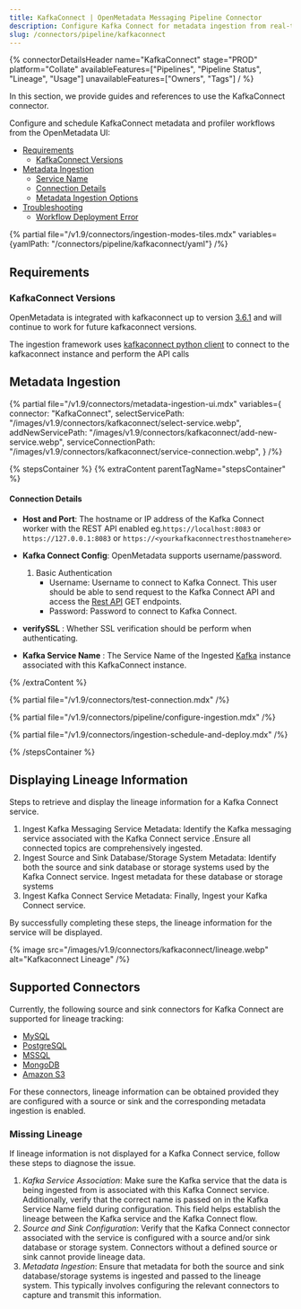 ```yaml
---
title: KafkaConnect | OpenMetadata Messaging Pipeline Connector
description: Configure Kafka Connect for metadata ingestion from real-time event streams, schema updates, and topic usage.
slug: /connectors/pipeline/kafkaconnect
---
```


{% connectorDetailsHeader
name="KafkaConnect"
stage="PROD"
platform="Collate"
availableFeatures=["Pipelines", "Pipeline Status", "Lineage", "Usage"]
unavailableFeatures=["Owners", "Tags"]
/ %}


In this section, we provide guides and references to use the KafkaConnect connector.

Configure and schedule KafkaConnect metadata and profiler workflows from the OpenMetadata UI:

- [Requirements](#requirements)
    - [KafkaConnect Versions](#kafkaconnect-versions)
- [Metadata Ingestion](#metadata-ingestion)
    - [Service Name](#service-name)
    - [Connection Details](#connection-details)
    - [Metadata Ingestion Options](#metadata-ingestion-options)
- [Troubleshooting](/connectors/pipeline/glue-pipeline/troubleshooting)
    - [Workflow Deployment Error](#workflow-deployment-error)

{% partial file="/v1.9/connectors/ingestion-modes-tiles.mdx" variables={yamlPath: "/connectors/pipeline/kafkaconnect/yaml"} /%}

## Requirements

### KafkaConnect Versions

OpenMetadata is integrated with kafkaconnect up to version [3.6.1](https://docs.kafkaconnect.io/getting-started) and will continue to work for future kafkaconnect versions.

The ingestion framework uses [kafkaconnect python client](https://libraries.io/pypi/kafka-connect-py) to connect to the kafkaconnect instance and perform the API calls

## Metadata Ingestion

{% partial 
    file="/v1.9/connectors/metadata-ingestion-ui.mdx" 
    variables={
        connector: "KafkaConnect", 
        selectServicePath: "/images/v1.9/connectors/kafkaconnect/select-service.webp",
        addNewServicePath: "/images/v1.9/connectors/kafkaconnect/add-new-service.webp",
        serviceConnectionPath: "/images/v1.9/connectors/kafkaconnect/service-connection.webp",
    } 
/%}

{% stepsContainer %}
{% extraContent parentTagName="stepsContainer" %}

#### Connection Details

- **Host and Port**: The hostname or IP address of the Kafka Connect worker with the REST API enabled eg.`https://localhost:8083` or `https://127.0.0.1:8083` or `https://<yourkafkaconnectresthostnamehere>`

- **Kafka Connect Config**: OpenMetadata supports username/password.
    1. Basic Authentication
        - Username: Username to connect to Kafka Connect. This user should be able to send request to the Kafka Connect API and access the [Rest API](https://docs.confluent.io/platform/current/connect/references/restapi.html) GET endpoints.
        - Password: Password to connect to Kafka Connect.

- **verifySSL** : Whether SSL verification should be perform when authenticating.

- **Kafka Service Name** : The Service Name of the Ingested [Kafka](/connectors/messaging/kafka#4.-name-and-describe-your-service) instance associated with this KafkaConnect instance. 

{% /extraContent %}

{% partial file="/v1.9/connectors/test-connection.mdx" /%}

{% partial file="/v1.9/connectors/pipeline/configure-ingestion.mdx" /%}

{% partial file="/v1.9/connectors/ingestion-schedule-and-deploy.mdx" /%}

{% /stepsContainer %}

## Displaying Lineage Information
Steps to retrieve and display the lineage information for a Kafka Connect service.
1. Ingest Kafka Messaging Service Metadata: Identify the Kafka messaging service associated with the Kafka Connect service .Ensure all connected topics are comprehensively ingested.
2. Ingest Source and Sink Database/Storage System Metadata: Identify both the source and sink database or storage systems used by the Kafka Connect service. Ingest metadata for these database or storage systems
3. Ingest Kafka Connect Service Metadata: Finally, Ingest your Kafka Connect service.

By successfully completing these steps, the lineage information for the service will be displayed.

{% image
  src="/images/v1.9/connectors/kafkaconnect/lineage.webp"
  alt="Kafkaconnect Lineage" /%}


## Supported Connectors
Currently, the following source and sink connectors for Kafka Connect are supported for lineage tracking:
* [MySQL](/connectors/database/mysql)
* [PostgreSQL](/connectors/database/postgres)
* [MSSQL](/connectors/database/mssql)
* [MongoDB](/connectors/database/mongodb)
* [Amazon S3](/connectors/storage/s3)

For these connectors, lineage information can be obtained provided they are configured with a source or sink and the corresponding metadata ingestion is enabled.

### Missing Lineage
If lineage information is not displayed for a Kafka Connect service, follow these steps to diagnose the issue.
1. *Kafka Service Association*: Make sure the Kafka service that the data is being ingested from is associated with this Kafka Connect service. Additionally, verify that the correct name is passed on in the Kafka Service Name field during configuration. This field helps establish the lineage between the Kafka service and the Kafka Connect flow.
2. *Source and Sink Configuration*: Verify that the Kafka Connect connector associated with the service is configured with a source and/or sink database or storage system. Connectors without a defined source or sink cannot provide lineage data.
3. *Metadata Ingestion*: Ensure that metadata for both the source and sink database/storage systems is ingested and passed to the lineage system. This typically involves configuring the relevant connectors to capture and transmit this information.
